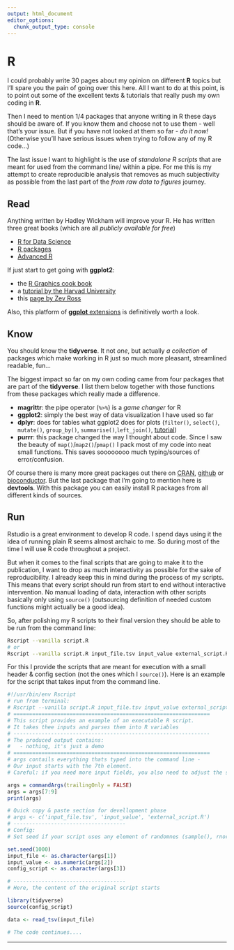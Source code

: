 ```yaml
---
output: html_document
editor_options:
  chunk_output_type: console
---
```


# R

I could probably write 30 pages about my opinion on different **R** topics but I'll spare you the pain of going over this here.
All I want to do at this point, is to point out some of the excellent texts & tutorials that really push my own coding in **R**.

Then I need to mention 1/4 packages that anyone writing in R these days should be aware of.
If you know them and choose not to use them - well that's your issue.
But if you have not looked at them so far - *do it now!*
(Otherwise you'll have serious issues when trying to follow any of my R code...)

The last issue I want to highlight is the use of *standalone R scripts* that are meant for used from the command line/ within a pipe.
For me this is my attempt to create reproducible analysis that removes as much subjectivity as possible from the last part of the *from raw data to figures* journey.

## Read

Anything written by Hadley Wickham will improve your R.
He has written three great books (which are all *publicly available for free*)

- [R for Data Science](https://r4ds.had.co.nz/)
- [R packages](http://r-pkgs.had.co.nz/)
- [Advanced R](https://adv-r.hadley.nz/)

If just start to get going with **ggplot2**:

- the [R Graphics cook book](http://www.cookbook-r.com/Graphs/)
- a [tutorial by the Harvad University](http://tutorials.iq.harvard.edu/R/Rgraphics/Rgraphics.html#introduction)
- this [page by Zev Ross](http://zevross.com/blog/2014/08/04/beautiful-plotting-in-r-a-ggplot2-cheatsheet-3/)

Also, this platform of [**ggplot** extensions](http://www.ggplot2-exts.org/) is definitively worth a look.

## Know

You should know the **tidyverse**.
It not *one*, but actually *a collection* of packages which make working in R just so much more pleasant, streamlined readable, fun...

The biggest impact so far on my own coding came from four packages that are part of the **tidyverse**.
I list them below together with those functions from these packages which really made a difference.

- **magrittr**: the pipe operator (`%>%`) is a *game changer* for R
- **ggplot2**: simply the best way of data visualization I have used so far
- **dplyr**: does for tables what ggplot2 does for plots  (`filter()`, `select()`, `mutate()`, `group_by()`, `summarise()`,`left_join()`, [tutorial](http://genomicsclass.github.io/book/pages/dplyr_tutorial.html))
- **purrr**: this package changed the way I thought about code. Since I saw the beauty of `map()`/`map2()`/`pmap()` I pack most of my code into neat small functions. This saves soooooooo much typing/sources of error/confusion.

Of course there is many more great packages out there on [CRAN](https://cran.r-project.org/), [github](https://github.com/) or [bioconductor](https://bioconductor.org/).
But the last package that I'm going to mention here is **devtools**.
With this package you can easily install R packages from all different kinds of sources.


## Run

Rstudio is a great environment to develop R code.
I spend days using it the idea of running plain R seems almost archaic to me.
So during most of the time I will use R code throughout a project.

But when it comes to the final scripts that are going to make it to the publication, I want to drop as much interactivity as possible for the sake of reproducibility.
I already keep this in mind during the process of my scripts.
This means that every script should run from start to end without interactive intervention.
No manual loading of data, interaction with other scripts basically only using `source()` (outsourcing definition of needed custom functions might actually be a good idea).

So, after polishing my R scripts to their final version they should be able to be run from the command line:

```sh
Rscript --vanilla script.R
# or
Rscript --vanilla script.R input_file.tsv input_value external_script.R
```

For this I provide the scripts that are meant for execution with a small header & config section (not the ones which I `source()`).
Here is an example for the script that takes input from the command line.

<div class="kclass">
```r
#!/usr/bin/env Rscript
# run from terminal:
# Rscript --vanilla script.R input_file.tsv input_value external_script.R
# ===============================================================
# This script provides an example of an executable R script.
# It takes thee inputs and parses them into R variables
# ---------------------------------------------------------------
# The produced output contains:
#   - nothing, it's just a demo
# ===============================================================
# args contails everything thats typed into the command line -
# Our input starts with the 7th element.
# Careful: if you need more input fields, you also need to adjust the subsetting

args = commandArgs(trailingOnly = FALSE)
args = args[7:9]
print(args)

# Quick copy & paste section for devellopment phase
# args <- c('input_file.tsv', 'input_value', 'external_script.R')
# ------------------------------------
# Config:
# Set seed if your script uses any element of randomnes (sample(), rnorm(),...)

set.seed(1000)                         
input_file <- as.character(args[1])
input_value <- as.numeric(args[2])
config_script <- as.character(args[3])

# ------------------------------------
# Here, the content of the original script starts 

library(tidyverse)
source(config_script)

data <- read_tsv(input_file)

# The code continues....
```
</div>

--------